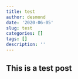 ```yaml
---
title: test
author: desmond
date: '2020-06-05'
slug: test
categories: []
tags: []
description: ''
---
```


## This is a test post
